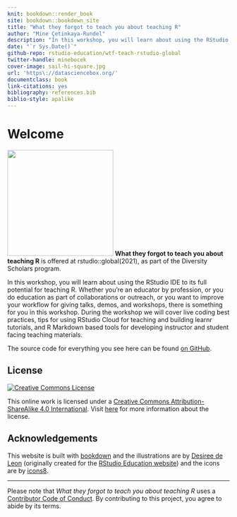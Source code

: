 ```yaml
---
knit: bookdown::render_book
site: bookdown::bookdown_site
title: "What they forgot to teach you about teaching R"
author: "Mine Çetinkaya-Rundel"
description: "In this workshop, you will learn about using the RStudio IDE to its full potential for teaching R. Whether you’re an educator by profession, or you do education as part of collaborations or outreach, or you want to improve your workflow for giving talks, demos, and workshops, there is something for you in this workshop. During the workshop we will cover live coding best practices, tips for using RStudio Cloud for teaching and building learnr tutorials, and R Markdown based tools for developing instructor and student facing teaching materials."
date: "`r Sys.Date()`"
github-repo: rstudio-education/wtf-teach-rstudio-global
twitter-handle: minebocek
cover-image: sail-hi-square.jpg
url: 'https\://datasciencebox.org/'
documentclass: book
link-citations: yes
bibliography: references.bib
biblio-style: apalike
---
```


# Welcome {.unnumbered}

<img src="images/sail-hi-square.jpg" class="cover" width="240" height="240"/> **What they forgot to teach you about teaching R** is offered at rstudio::global(2021), as part of the Diversity Scholars program.

In this workshop, you will learn about using the RStudio IDE to its full potential for teaching R.
Whether you're an educator by profession, or you do education as part of collaborations or outreach, or you want to improve your workflow for giving talks, demos, and workshops, there is something for you in this workshop.
During the workshop we will cover live coding best practices, tips for using RStudio Cloud for teaching and building learnr tutorials, and R Markdown based tools for developing instructor and student facing teaching materials.

The source code for everything you see here can be found [on GitHub](https://github.com/rstudio-education/wtf-teach-rstudio-global).

## License {.unnumbered}

<a rel="license" href="https://creativecommons.org/licenses/by-sa/4.0/"><img src="https://licensebuttons.net/l/by-sa/4.0/88x31.png" alt="Creative Commons License" style="border-width:0"/></a>

This online work is licensed under a [Creative Commons Attribution-ShareAlike 4.0 International](https://creativecommons.org/licenses/by-sa/4.0/).
Visit [here](https://github.com/rstudio-education/datascience-box/blob/master/LICENSE.md) for more information about the license.

## Acknowledgements {.unnumbered}

This website is built with [bookdown](https://bookdown.org/) and the illustrations are by [Desiree de Leon](https://desiree.rbind.io/) (originally created for the [RStudio Education website](https://education.rstudio.com/)) and the icons are by [icons8](https://icons8.com/).

------------------------------------------------------------------------

Please note that *What they forgot to teach you about teaching R* uses a [Contributor Code of Conduct](https://contributor-covenant.org/version/2/0/CODE_OF_CONDUCT.html).
By contributing to this project, you agree to abide by its terms.
